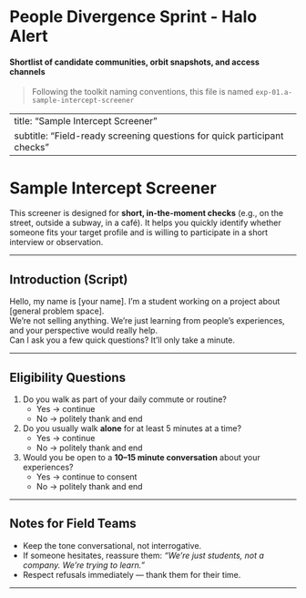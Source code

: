 # People Divergence Sprint - Halo Alert {#sec-diverge-people-ha .unnumbered}

#### Shortlist of candidate communities, orbit snapshots, and access channels {.subtitle}

> Following the toolkit naming conventions, this file is named `exp-01.a-sample-intercept-screener`

---
title: "Sample Intercept Screener"
subtitle: "Field-ready screening questions for quick participant checks"
---

# Sample Intercept Screener {.unnumbered}

This screener is designed for **short, in-the-moment checks** (e.g., on the street, outside a subway, in a café). It helps you quickly identify whether someone fits your target profile and is willing to participate in a short interview or observation.

---

## Introduction (Script)

Hello, my name is [your name]. I’m a student working on a project about [general problem space].  
We’re not selling anything. We’re just learning from people’s experiences, and your perspective would really help.  
Can I ask you a few quick questions? It’ll only take a minute.  

---

## Eligibility Questions

1. Do you walk as part of your daily commute or routine?  
   - Yes → continue  
   - No → politely thank and end  

2. Do you usually walk **alone** for at least 5 minutes at a time?  
   - Yes → continue  
   - No → politely thank and end  

3. Would you be open to a **10–15 minute conversation** about your experiences?  
   - Yes → continue to consent  
   - No → politely thank and end  

---

## Notes for Field Teams

- Keep the tone conversational, not interrogative.  
- If someone hesitates, reassure them: *“We’re just students, not a company. We’re trying to learn.”*  
- Respect refusals immediately — thank them for their time.  

---

